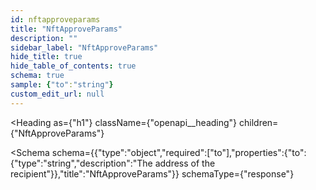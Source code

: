 ```yaml
---
id: nftapproveparams
title: "NftApproveParams"
description: ""
sidebar_label: "NftApproveParams"
hide_title: true
hide_table_of_contents: true
schema: true
sample: {"to":"string"}
custom_edit_url: null
---
```



<Heading
  as={"h1"}
  className={"openapi__heading"}
  children={"NftApproveParams"}
>
</Heading>





<Schema
  schema={{"type":"object","required":["to"],"properties":{"to":{"type":"string","description":"The address of the recipient"}},"title":"NftApproveParams"}}
  schemaType={"response"}
>
  
</Schema>
            